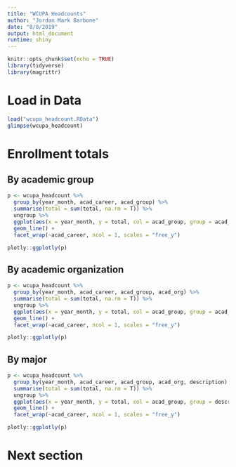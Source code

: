 ```yaml
---
title: "WCUPA Headcounts"
author: "Jordan Mark Barbone"
date: "8/8/2019"
output: html_document
runtime: shiny
---
```


```r
knitr::opts_chunk$set(echo = TRUE)
library(tidyverse)
library(magrittr)
```

# Load in Data

```r
load("wcupa_headcount.RData")
glimpse(wcupa_headcount)
```

# Enrollment totals {.tabset .tabset-fade .tabset-pills} 

## By academic group

```r
p <- wcupa_headcount %>%
  group_by(year_month, acad_career, acad_group) %>%
  summarise(total = sum(total, na.rm = T)) %>%
  ungroup %>%
  ggplot(aes(x = year_month, y = total, col = acad_group, group = acad_group)) +
  geom_line() +
  facet_wrap(~acad_career, ncol = 1, scales = "free_y")

plotly::ggplotly(p)
```

## By academic organization

```r
p <- wcupa_headcount %>%
  group_by(year_month, acad_career, acad_group, acad_org) %>%
  summarise(total = sum(total, na.rm = T)) %>%
  ungroup %>%
  ggplot(aes(x = year_month, y = total, col = acad_group, group = acad_org)) +
  geom_line() +
  facet_wrap(~acad_career, ncol = 1, scales = "free_y")

plotly::ggplotly(p)
```

## By major

```r
p <- wcupa_headcount %>%
  group_by(year_month, acad_career, acad_group, acad_org, description) %>%
  summarise(total = sum(total, na.rm = T)) %>%
  ungroup %>% 
  ggplot(aes(x = year_month, y = total, col = acad_group, group = description)) +
  geom_line() +
  facet_wrap(~acad_career, ncol = 1, scales = "free_y")

plotly::ggplotly(p)
```

# Next section

